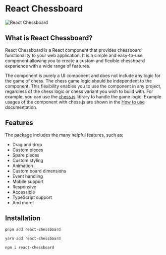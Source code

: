 
<Meta title="Get started" />

<div style={{ display: 'flex', justifyContent: 'center' }}>
  <h1>React Chessboard</h1>
</div>

<div
  style={{
    display: 'flex',
    justifyContent: 'center',
    marginBottom: '3rem',
  }}
>
  <img
    src="chessboard.png"
    alt="React Chessboard"
    style={{ maxWidth: '400px', width: '100%' }}
  />
</div>

## What is React Chessboard?

React Chessboard is a React component that provides chessboard functionality to your web application. It is a simple and easy-to-use component allowing you to create a custom and flexible chessboard experience with a wide range of features.

The component is purely a UI component and does not include any logic for the game of chess. The chess game logic should be independent to the component. This flexibility enables you to use the component in any project, regardless of the chess logic or chess variant you wish to build with. For example, you can use the [chess.js](https://www.npmjs.com/package/chess.js) library to handle the game logic. Example usages of the component with chess.js are shown in the [How to use](../?path=/docs/how-to-use--docs) documentation.

## Features

The package includes the many helpful features, such as:

- Drag and drop
- Custom pieces
- Spare pieces
- Custom styling
- Animation
- Custom board dimensions
- Event handling
- Mobile support
- Responsive
- Accessible
- TypeScript support
- And more!

## Installation

```bash
pnpm add react-chessboard
```

```bash
yarn add react-chessboard
```

```bash
npm i react-chessboard
```
